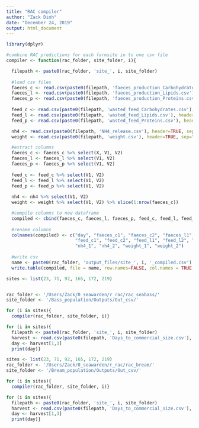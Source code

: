 ```yaml
---
title: "RAC compiler"
author: "Zack Dinh"
date: "December 24, 2019"
output: html_document
---
```


```r
library(dplyr)

#combine RAC predictions for each farmsite in to one csv file
compiler <- function(rac_folder, site_folder, i){

  filepath <- paste0(rac_folder, 'site_', i, site_folder)
  
  #load csv files
  faeces_c <- read.csv(paste0(filepath, 'faeces_production_Carbohydrates.csv'), header=TRUE, sep=",")
  faeces_l <- read.csv(paste0(filepath, 'faeces_production_Lipids.csv'), header=TRUE, sep=",")
  faeces_p <- read.csv(paste0(filepath, 'faeces_production_Proteins.csv'), header=TRUE, sep=",")
  
  feed_c <- read.csv(paste0(filepath, 'wasted_feed_Carbohydrates.csv'), header=TRUE, sep=",")
  feed_l <- read.csv(paste0(filepath, 'wasted_feed_Lipids.csv'), header=TRUE, sep=",")
  feed_p <- read.csv(paste0(filepath, 'wasted_feed_Proteins.csv'), header=TRUE, sep=",")

  nh4 <- read.csv(paste0(filepath, 'NH4_release.csv'), header=TRUE, sep=",")  
  weight <- read.csv(paste0(filepath, 'weight.csv'), header=TRUE, sep=",")  

  #extract columns
  faeces_c <- faeces_c %>% select(X, V1, V2)
  faeces_l <- faeces_l %>% select(V1, V2)
  faeces_p <- faeces_p %>% select(V1, V2)
  
  feed_c <- feed_c %>% select(V1, V2)
  feed_l <- feed_l %>% select(V1, V2)
  feed_p <- feed_p %>% select(V1, V2)
  
  nh4 <- nh4 %>% select(V1, V2)
  weight <- weight %>% select(V1, V2) %>% slice(1:nrow(faeces_c))

  #compile columns to new dataframe
  compiled <- cbind(faeces_c, faeces_l, faeces_p, feed_c, feed_l, feed_p, nh4, weight)
  
  #rename columns
  colnames(compiled) <- c("day", "faeces_c1", "faeces_c2", "faeces_l1", "faeces_l2", "faeces_p1", "faeces_p2", 
                          "feed_c1", "feed_c2", "feed_l1", "feed_l2", "feed_p1", "feed_p2", 
                          "nh4_1", "nh4_2", "weight_1", "weight_2")
  
  #write csv
  name <- paste0(rac_folder, 'output_files/site_', i, '_compiled.csv')
  write.table(compiled, file = name, row.names=FALSE, col.names = TRUE, sep=",")}
```

```r
sites <- list(23, 71, 92, 165, 172, 219)


rac_folder <- '/Users/Zack/0_seawarden/r_rac/rac_seabass/'
site_folder <- '/Bass_population/Outputs/Out_csv/'

for (i in sites){
  compiler(rac_folder, site_folder, i)}

for (i in sites){
  filepath <- paste0(rac_folder, 'site_', i, site_folder)
  harvest <- read.csv(paste0(filepath, 'Days_to_commercial_size.csv'), header=TRUE, sep=",")
  day <- harvest[1,3]
  print(day)}

```

```r
sites <- list(23, 71, 92, 165, 172, 219)
rac_folder <- '/Users/Zack/0_seawarden/r_rac/rac_bream/'
site_folder <- '/Bream_population/Outputs/Out_csv/'

for (i in sites){
  compiler(rac_folder, site_folder, i)}

for (i in sites){
  filepath <- paste0(rac_folder, 'site_', i, site_folder)
  harvest <- read.csv(paste0(filepath, 'Days_to_commercial_size.csv'), header=TRUE, sep=",")
  day <- harvest[1,3]
  print(day)}
```
